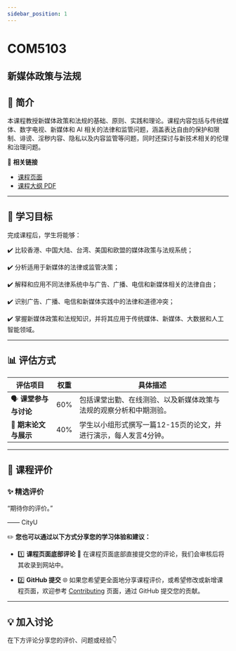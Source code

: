 ```yaml
---
sidebar_position: 1
---
```


# COM5103
## 新媒体政策与法规

## **📘 简介**
本课程教授新媒体政策和法规的基础、原则、实践和理论。课程内容包括与传统媒体、数字电视、新媒体和 AI 相关的法律和监管问题，涵盖表达自由的保护和限制、诽谤、淫秽内容、隐私以及内容监管等问题，同时还探讨与新技术相关的伦理和治理问题。

🔗 **相关链接**
- [课程页面](https://www.cityu.edu.hk/catalogue/pg/202526/course/COM5103.htm)
- [课程大纲 PDF](https://www.cityu.edu.hk/catalogue/pg/202526/course/COM5103.pdf)

---

## **🎯 学习目标**

完成课程后，学生将能够：

✔️ 比较香港、中国大陆、台湾、美国和欧盟的媒体政策与法规系统；

✔️ 分析适用于新媒体的法律或监管决策；

✔️ 解释和应用不同法律系统中与广告、广播、电信和新媒体相关的法律自由；

✔️ 识别广告、广播、电信和新媒体实践中的法律和道德冲突；

✔️ 掌握新媒体政策和法规知识，并将其应用于传统媒体、新媒体、大数据和人工智能领域。

---

## **📊 评估方式**

| **评估项目**          | **权重** | **具体描述**                                                                                       |
|----------------------|---------|---------------------------------------------------------------------------------------------------|
| 🗣️ **课堂参与与讨论**   | 60%     | 包括课堂出勤、在线测验、以及新媒体政策与法规的观察分析和中期测验。                                      |
| 📑 **期末论文与展示**   | 40%     | 学生以小组形式撰写一篇12-15页的论文，并进行演示，每人发言4分钟。                                         |

---

## **💬 课程评价**

### ✨ **精选评价**
<div className={commentStyles.commentBox}>
    <p className={commentStyles.commentText}>
        “期待你的评价。”
    </p>
    <p className={commentStyles.commentAuthor}>—— CityU</p>
</div>

✏️ **您也可以通过以下方式分享您的学习体验和建议：**

- 1️⃣ **课程页面底部评论**
💬 在课程页面底部直接提交您的评论，我们会审核后将其收录到网站中。

- 2️⃣ **GitHub 提交**
🌐 如果您希望更全面地分享课程评价，或希望修改或新增课程页面，欢迎参考 [Contributing](/contributing) 页面，通过 GitHub 提交您的贡献。

---

## **💡 加入讨论**

在下方评论分享您的评价、问题或经验👇
<Utterances />
